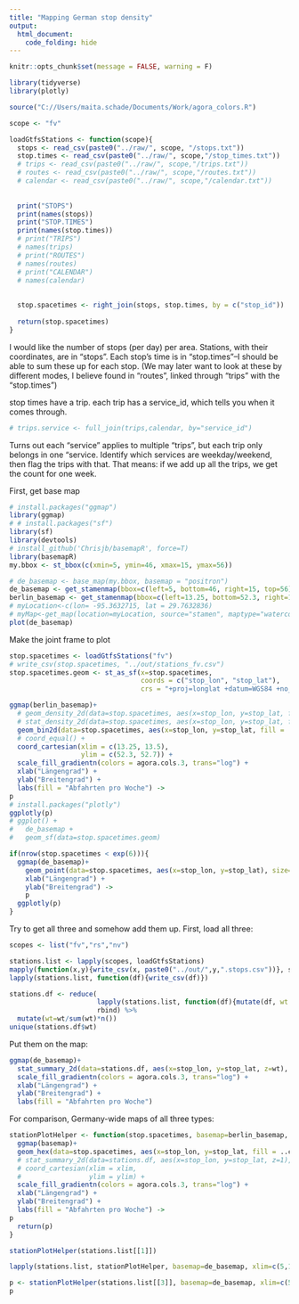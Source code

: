 ---
title: "Mapping German stop density"
output: 
  html_document:
    code_folding: hide
---
```{r, setup}
knitr::opts_chunk$set(message = FALSE, warning = F)
```

```{r}
library(tidyverse)
library(plotly)

source("C://Users/maita.schade/Documents/Work/agora_colors.R")
```

```{r}
scope <- "fv"

loadGtfsStations <- function(scope){
  stops <- read_csv(paste0("../raw/", scope, "/stops.txt"))
  stop.times <- read_csv(paste0("../raw/", scope,"/stop_times.txt"))
  # trips <- read_csv(paste0("../raw/", scope,"/trips.txt"))
  # routes <- read_csv(paste0("../raw/", scope,"/routes.txt"))
  # calendar <- read_csv(paste0("../raw/", scope,"/calendar.txt"))
    
  
  print("STOPS")
  print(names(stops))
  print("STOP.TIMES")
  print(names(stop.times))
  # print("TRIPS")
  # names(trips)
  # print("ROUTES")
  # names(routes)
  # print("CALENDAR")
  # names(calendar)
  
  
  stop.spacetimes <- right_join(stops, stop.times, by = c("stop_id"))
  
  return(stop.spacetimes)
}

```

I would like the number of stops (per day) per area.
Stations, with their coordinates, are in "stops".
Each stop's time is in "stop.times"--I should be able to sum these up for each stop.
(We may later want to look at these by different modes, I believe found in "routes", linked through "trips" with the "stop.times")

stop times have a trip. each trip has a service_id, which tells you when it comes through.
```{r}
# trips.service <- full_join(trips,calendar, by="service_id")
```

Turns out each "service" applies to multiple "trips", but each trip only belongs in one "service. Identify which services are weekday/weekend, then flag the trips with that.
That means: if we add up all the trips, we get the count for one week.


First, get base map   
```{r}
# install.packages("ggmap")
library(ggmap)
# # install.packages("sf")
library(sf)
library(devtools)
# install_github('Chrisjb/basemapR', force=T)
library(basemapR)
my.bbox <- st_bbox(c(xmin=5, ymin=46, xmax=15, ymax=56))

# de_basemap <- base_map(my.bbox, basemap = "positron")
de_basemap <- get_stamenmap(bbox=c(left=5, bottom=46, right=15, top=56), zoom=7, maptype = 'toner-background')
berlin_basemap <- get_stamenmap(bbox=c(left=13.25, bottom=52.3, right=13.5, top=52.7), zoom=11, maptype = 'toner-background')
# myLocation<-c(lon= -95.3632715, lat = 29.7632836)
# myMap<-get_map(location=myLocation, source="stamen", maptype="watercolor", crop=FALSE)
plot(de_basemap)
```
Make the joint frame to plot

```{r}
stop.spacetimes <- loadGtfsStations("fv")
# write_csv(stop.spacetimes, "../out/stations_fv.csv")
stop.spacetimes.geom <- st_as_sf(x=stop.spacetimes,
                                 coords = c("stop_lon", "stop_lat"),
                                 crs = "+proj=longlat +datum=WGS84 +no_defs +ellps=WGS84 +towgs84=0,0,0")
```


```{r, fig.width=8,fig.height=8}
ggmap(berlin_basemap)+
  # geom_density_2d(data=stop.spacetimes, aes(x=stop_lon, y=stop_lat, fill = ..level..), alpha = 0.5, geom="polygon", inherit.aes = F) +
  # stat_density_2d(data=stop.spacetimes, aes(x=stop_lon, y=stop_lat, fill = ..count..), alpha = 0.5, h=NULL, geom="raster",contour = F, inherit.aes = F) +
  geom_bin2d(data=stop.spacetimes, aes(x=stop_lon, y=stop_lat, fill = ..count..), alpha = 0.7, bins=50, inherit.aes = F) +
  # coord_equal() +
  coord_cartesian(xlim = c(13.25, 13.5),
                  ylim = c(52.3, 52.7)) +
  scale_fill_gradientn(colors = agora.cols.3, trans="log") +
  xlab("Längengrad") +
  ylab("Breitengrad") +
  labs(fill = "Abfahrten pro Woche") ->
p
# install.packages("plotly")
ggplotly(p)
# ggplot() + 
#   de_basemap +
#   geom_sf(data=stop.spacetimes.geom)
```

```{r}
if(nrow(stop.spacetimes < exp(6))){
  ggmap(de_basemap)+
    geom_point(data=stop.spacetimes, aes(x=stop_lon, y=stop_lat), size=0.1, alpha = 0.5, inherit.aes = F)+
    xlab("Längengrad") +
    ylab("Breitengrad") ->
    p
  ggplotly(p)
}
```
Try to get all three and somehow add them up.
First, load all three:

```{r,fig.width=8,fig.height=8}
scopes <- list("fv","rs","nv")

stations.list <- lapply(scopes, loadGtfsStations)
mapply(function(x,y){write_csv(x, paste0("../out/",y,".stops.csv"))}, stations.list, scopes)
lapply(stations.list, function(df){write_csv(df)})

stations.df <- reduce(
                      lapply(stations.list, function(df){mutate(df, wt = 1/n())}), #weight by n of stops in category
                      rbind) %>%
  mutate(wt=wt/sum(wt)*n())
unique(stations.df$wt)
```
Put them on the map:

```{r,fig.width=8,fig.height=8}
ggmap(de_basemap)+
  stat_summary_2d(data=stations.df, aes(x=stop_lon, y=stop_lat, z=wt), fun = sum, alpha = 0.7, bins=c(60,70), inherit.aes = F) +
  scale_fill_gradientn(colors = agora.cols.3, trans="log") +
  xlab("Längengrad") +
  ylab("Breitengrad") +
  labs(fill = "Abfahrten pro Woche")

```

For comparison, Germany-wide maps of all three types:
```{r, fig.width=8,fig.height=8}
stationPlotHelper <- function(stop.spacetimes, basemap=berlin_basemap, xlim=c(13.25, 13.5), ylim=c(52.3, 52.7), bins=50){
  ggmap(basemap)+
  geom_hex(data=stop.spacetimes, aes(x=stop_lon, y=stop_lat, fill = ..count..), alpha = 0.7, bins=bins, inherit.aes = F) +
  # stat_summary_2d(data=stations.df, aes(x=stop_lon, y=stop_lat, z=1), fun = sum, alpha = 0.7, bins=bins, inherit.aes = F)+
  # coord_cartesian(xlim = xlim,
  #                 ylim = ylim) +
  scale_fill_gradientn(colors = agora.cols.3, trans="log") +
  xlab("Längengrad") +
  ylab("Breitengrad") +
  labs(fill = "Abfahrten pro Woche") ->
p
  return(p)
}

stationPlotHelper(stations.list[[1]])

lapply(stations.list, stationPlotHelper, basemap=de_basemap, xlim=c(5,15), ylim=c(46,56), bins=c(60,70))
```

```{r,fig.width=10,fig.height=10}
p <- stationPlotHelper(stations.list[[3]], basemap=de_basemap, xlim=c(5,15), ylim=c(46,56),bins=c(120,150))
p
```


